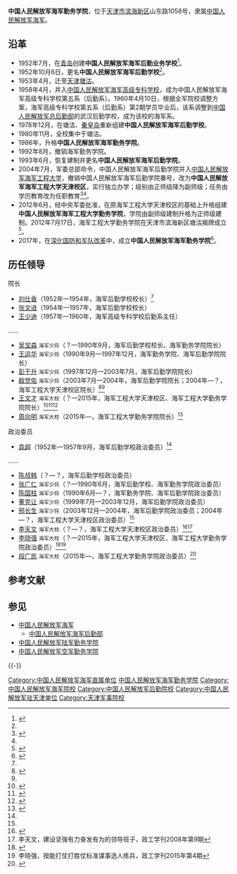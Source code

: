 {{高校
|名称 =中国人民解放军海军勤务学院
|外文名 =
|图像 =[[File:China_Emblem_PLA.svg|200px]]
|图像说明=
|校训 =
|建校 =2017年
|闭校 =
|类型 =军事高校
|校长 =
|院长 =
|书记 =
|教师 =
|职工 =
|学生 =
|地址 ={{CHN}}[[天津市|天津市]][[滨海新区|滨海新区]]山东路1058号
|校园环境=
|面积 =
|代表色 =
|隶属 =
|邮编 =
|电话 =
|网站 =
|标志 =
|脚注 =
}}

'''中国人民解放军海军勤务学院'''，位于[[天津市|天津市]][[滨海新区|滨海新区]]山东路1058号，隶属[[中国人民解放军海军|中国人民解放军海军]]。

==沿革==
*1952年7月，在[[青岛|青岛]]创建'''中国人民解放军海军后勤业务学校'''<ref name=sdszjsz> {{Cite book | author=山东省地方史志编纂委员会 | title=山东省志·军事志 | location=| publisher=山东人民出版社 | date=1996年| pages =394 | ISBN=| accessdate=| url=| language=| quote=}} </ref>。
*1952年10月6日，更名'''中国人民解放军海军后勤学校'''<ref name=sdszjsz/>。
*1953年4月，迁至[[天津|天津]][[塘沽|塘沽]]。
*1958年4月，并入[[中国人民解放军海军大连舰艇学院|中国人民解放军海军高级专科学校]]，成为中国人民解放军海军高级专科学校第五系（后勤系）。1960年4月10日，根据全军院校调整方案，海军高级专科学校第五系（后勤系）第2期学员毕业后，该系调整到[[中国人民解放军总后勤部|中国人民解放军总后勤部]]的武汉后勤学校，成为该校的海军系。
*1978年12月，在塘沽、[[秦皇岛|秦皇岛]]重新组建'''中国人民解放军海军后勤学校'''。
*1980年11月，全校集中于塘沽。
*1986年，升格'''中国人民解放军海军勤务学院'''。
*1992年8月，撤销海军勤务学院。
*1993年6月，恢复建制并更名'''中国人民解放军海军后勤学院'''。
*2004年7月，军委总部命令，中国人民解放军海军后勤学院并入[[中国人民解放军海军工程大学|中国人民解放军海军工程大学]]，撤销中国人民解放军海军后勤学院番号，改为'''中国人民解放军海军工程大学天津校区'''，实行独立办学；级别由正师级降为副师级；任务由学历教育改为任职教育<ref name=sheke>{{Cite web |url=http://marx.cssn.cn/gd/gd_rwhz/gd_hzjx/201311/t20131112_830973.shtml |title=海军工程大学 |author= |date=2013-11-12 |publisher=中国社会科学网 |language= |accessdate= |quote= |archive-date=2019-02-20 |archive-url=https://web.archive.org/web/20190220014726/http://marx.cssn.cn/gd/gd_rwhz/gd_hzjx/201311/t20131112_830973.shtml |dead-url=no }}</ref><ref name=bobo/>。
*2012年6月，经中央军委批准，在原海军工程大学天津校区的基础上升格组建'''中国人民解放军海军工程大学勤务学院'''，学院由副师级建制升格为正师级建制。2012年7月17日，海军工程大学勤务学院在天津市滨海新区塘沽揭牌成立<ref name=chengli>{{Cite web |url=http://www.chinadaily.com.cn/hqpl/zggc/2012-07-19/content_6483195.html |title=海军工程大学勤务学院在滨海新区塘沽揭牌成立 |author=|date=2012-07-19 |publisher=中国日报网 |language=|accessdate=|quote=}}{{Dead link|date=2019年2月 |bot=InternetArchiveBot |fix-attempted=yes }}</ref>。
*2017年，在[[深化国防和军队改革|深化国防和军队改革]]中，成立'''中国人民解放军海军勤务学院'''<ref>{{Cite web |url=http://news.163.com/17/0614/15/CMTBFGBS000187VE.html |title=新一轮军校改革详细信息陆续公布：部分院校二度换“娘家” |author= |date=2017-06-14 |publisher=网易 |language= |accessdate= |quote= |archive-url=https://web.archive.org/web/20190123231857/http://news.163.com/17/0614/15/CMTBFGBS000187VE.html |archive-date=2019-01-23 |dead-url=yes }}</ref>。

==历任领导==
{{col-begin}}
{{col-2}}
;院长
*[[刘仕香|刘仕香]]（1952年—1954年，海军后勤学校校长）<ref name=sdszjsz/>
*[[张文进|张文进]]（1954年—1957年，海军后勤学校校长）
*[[王少迪|王少迪]]（1957年—1960年，海军高级专科学校后勤系主任）
……
*[[吴宝森|吴宝森]] <small>海军少将</small>（？—1990年9月，海军后勤学校校长、海军勤务学院院长）
*[[王运华|王运华]] <small>海军少将</small>（1990年9月—1997年12月，海军勤务学院、海军后勤学院院长）
*[[彭干升|彭干升]] <small>海军少将</small>（1997年12月—2003年7月，海军后勤学院院长）
*[[戢觉佑|戢觉佑]] <small>海军少将</small>（2003年7月—2004年，海军后勤学院院长；2004年—？，海军工程大学天津校区院长）<ref>{{Cite web |url=http://mil.news.sina.com.cn/2005-05-11/0744287840.html |title=从粗放式保障到信息化保障 |author= |date=2005-05-11 |publisher=新浪 |language= |accessdate= |quote= |archive-date=2020-11-05 |archive-url=https://web.archive.org/web/20201105015745/http://mil.news.sina.com.cn/2005-05-11/0744287840.html |dead-url=no }}</ref><ref name=bobo/>
*[[王文才_(海军)|王文才]] <small>海军大校</small>（？—2015年，海军工程大学天津校区、海军工程大学勤务学院院长）<ref>{{Cite web |url=http://roll.sohu.com/20110615/n310235870.shtml |title=海军工程大学天津校区院长王文才同志简介 |author= |date=2011-06-15 |publisher=搜狐 |language= |accessdate= |quote= |archive-date=2019-01-23 |archive-url=https://web.archive.org/web/20190123231857/http://roll.sohu.com/20110615/n310235870.shtml |dead-url=no }}</ref><ref name=bobo>{{Cite web |url=http://mil.news.sina.com.cn/2009-11-21/0646574576.html |title=满园春色关不住——喜看科学发展观给海军工程大学天津校区带来的勃勃生机 |author= |date=2009-11-21 |publisher=新浪 |language= |accessdate= |quote= |archive-date=2020-11-05 |archive-url=https://web.archive.org/web/20201105072708/http://mil.news.sina.com.cn/2009-11-21/0646574576.html |dead-url=no }}</ref><ref>{{Cite web |url=http://www.pkulaw.cn/case/pfnl_1970324844094299.html?match=Exact |title=***诉***土地租赁合同纠纷案|author=|date =2015-05-26 |publisher=北大法宝 |language=|accessdate=|quote=}}</ref>
*[[周向明|周向明]] <small>海军大校</small>（2015年—，海军工程大学勤务学院院长）<ref>{{Cite web |url=http://www.pkulaw.cn/case/pfnl_1970324871155087.html?match=Exact|title=***与***返还纠纷案 |author=|date =2016-03-08 |publisher=北大法宝 |language=|accessdate=|quote=}}</ref>

{{col-2}}
; 政治委员
*[[袁超|袁超]]（1952年—1957年9月，海军后勤学校政治委员）<ref name=sdszjsz/>
……
*[[陈叔韩|陈叔韩]]（？—？，海军后勤学校政治委员）
*[[张广仁|张广仁]] <small>海军少将</small>（？—1990年6月，海军后勤学校、海军勤务学院政治委员）
*[[陈国柱|陈国柱]] <small>海军少将</small>（1990年6月—？，海军勤务学院、海军后勤学院政治委员）
*[[董克让|董克让]] <small>海军少将</small>（1999年7月—2003年12月，海军后勤学院政治委员）
*[[邢长生|邢长生]] <small>海军少将</small>（2003年12月—2004年，海军后勤学院政治委员；2004年—？，海军工程大学天津校区政治委员）<ref name=bobo/>
*[[李天文|李天文]] <small>海军大校</small>（？—？，海军工程大学天津校区政治委员）<ref>{{Cite web |url=http://www.guazhou.gov.cn/ContentIndex.aspx?id=48467& |title=2016年4月政府大事记 |author= |date=2016-05-20 |publisher=瓜州在线 |language= |accessdate= |quote= |archive-date=2020-11-05 |archive-url=https://web.archive.org/web/20201105073517/http://www.guazhou.gov.cn/ContentIndex.aspx?id=48467& |dead-url=no }}</ref><ref>李天文，建设坚强有力奋发有为的领导班子，政工学刊2008年第9期</ref>
*[[李晓强|李晓强]] <small>海军大校</small>（？—2015年，海军工程大学天津校区、海军工程大学勤务学院政治委员）<ref>{{Cite web |url=http://mil.news.sina.com.cn/2012-04-24/0452688522.html?domain=mil.news.sina.com.cn&vt=4 |title=巧融合中谋发展 |author= |date=2012-04-24 |publisher=新浪 |language= |accessdate= |quote= |archive-date=2020-11-05 |archive-url=https://web.archive.org/web/20201105072226/http://mil.news.sina.com.cn/2012-04-24/0452688522.html?domain=mil.news.sina.com.cn&vt=4 |dead-url=no }}</ref><ref>李晓强，按能打仗打胜仗标准谋事选人练兵，政工学刊2015年第4期</ref>
*[[段广凯|段广凯]] <small>海军大校</small>（2015年—，海军工程大学勤务学院政治委员）<ref>{{Cite web|url=http://news.tju.edu.cn/zx/hd/201609/t20160912_285379.htm|title=天津大学举行2016年度学生军训汇报表演大会|author=|date=2016-09-12|publisher=天津大学新闻网|language=|accessdate=|quote=}}{{Dead link|date=2018年10月 |bot=InternetArchiveBot |fix-attempted=yes }}</ref>
{{col-end}}

== 参考文献 ==
{{reflist}}

== 参见 ==
{{Portal|中华人民共和国|海军|天津|教育}}
* [[中国人民解放军海军|中国人民解放军海军]]
** [[中国人民解放军海军后勤部|中国人民解放军海军后勤部]]
* [[中国人民解放军陆军勤务学院|中国人民解放军陆军勤务学院]]
* [[中国人民解放军空军勤务学院|中国人民解放军空军勤务学院]]

{{-}}
{{中国人民解放军海军}}
{{中国人民解放军院校|nocat}}
{{天津高等院校}}

[[Category:中国人民解放军海军直属单位|Category:中国人民解放军海军直属单位]]
[[Category:中国人民解放军海军勤务学院|]]
[[Category:中国人民解放军海军院校|Category:中国人民解放军海军院校]]
[[Category:中国人民解放军后勤院校|Category:中国人民解放军后勤院校]]
[[Category:中国人民解放军驻天津单位|Category:中国人民解放军驻天津单位]]
[[Category:天津军事院校|Category:天津军事院校]]